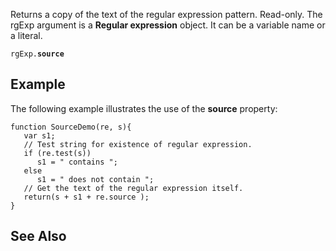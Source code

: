 Returns a copy of the text of the regular expression pattern. Read-only. The rgExp argument is a '''Regular expression''' object. It can be a variable name or a literal.

 rgExp.'''source'''
==Example==
The following example illustrates the use of the '''source''' property:

 function SourceDemo(re, s){
    var s1;
    // Test string for existence of regular expression.
    if (re.test(s))
       s1 = " contains ";
    else
       s1 = " does not contain ";
    // Get the text of the regular expression itself.
    return(s + s1 + re.source );
 }

==See Also==

              

              

              
